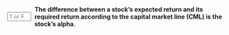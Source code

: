 ::: {.question-block}

<form onsubmit="event.preventDefault(); checkAnswerBox('module5_tf_q95','F')" style="display: flex; align-items: center; gap: 8px;">
<input type="text" id="module5_tf_q95" name="module5_tf_q95" maxlength="1" placeholder="T or F" style="width: 55px;" data-correct-answer="F" /> 
<label for="module5_tf_q95"><strong>The difference between a stock’s expected return and its required return according to the capital market line (CML) is the stock’s alpha.</strong></label>
</form>

<div id="feedback-module5_tf_q95" class="feedback" data-status="" style="display:none;">
This is FALSE. Alpha measures abnormal return relative to the Security Market Line (expected return vs. beta). The Capital Market Line relates expected return to total volatility, not alpha.
</div>

:::
